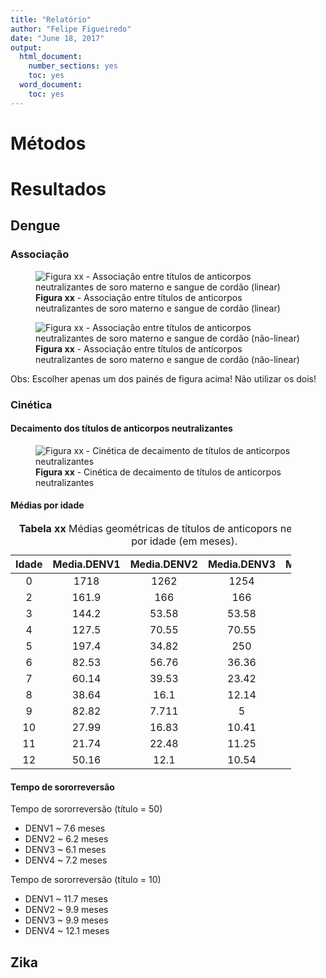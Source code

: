 ```yaml
---
title: "Relatório"
author: "Felipe Figueiredo"
date: "June 18, 2017"
output:
  html_document:
    number_sections: yes
    toc: yes
  word_document:
    toc: yes
---
```


# Métodos

# Resultados

## Dengue

### Associação

![**Figura xx** - Associação entre títulos de anticorpos neutralizantes de soro materno e sangue de cordão (linear)](../figuras/assoc-linear-all.png)

![**Figura xx** - Associação entre títulos de anticorpos neutralizantes de soro materno e sangue de cordão (não-linear)](../figuras/assoc-nlinear-all.png)

Obs: Escolher apenas um dos painés de figura acima! Não utilizar os dois!

### Cinética

#### Decaimento dos títulos de anticorpos neutralizantes

![**Figura xx** - Cinética de decaimento de títulos de anticorpos neutralizantes](../figuras/cinetica-dengue-all.png)

#### Médias por idade

<!-- > pander(cbind(BB1[, .(Media.DENV1 = geomean(Titulo)), by = Idade][order(Idade)], -->
<!-- +       BB2[, .(Media.DENV2 = geomean(Titulo)), by = Idade][order(Idade)], -->
<!-- +       BB3[, .(Media.DENV3 = geomean(Titulo)), by = Idade][order(Idade)], -->
<!-- +       BB4[, .(Media.DENV4 = geomean(Titulo)), by = Idade][order(Idade)])[,c(1:2,4,6,8)]) -->

---------------------------------------------------------------
 Idade   Media.DENV1   Media.DENV2   Media.DENV3   Media.DENV4 
------- ------------- ------------- ------------- -------------
   0        1718          1262          1254          765.7    

   2        161.9          166           166           179     

   3        144.2         53.58         53.58         115.8    

   4        127.5         70.55         70.55         93.71    

   5        197.4         34.82          250          97.67    

   6        82.53         56.76         36.36         87.48    

   7        60.14         39.53         23.42         45.4     

   8        38.64         16.1          12.14         37.8     

   9        82.82         7.711           5           35.21    

  10        27.99         16.83         10.41         16.21    

  11        21.74         22.48         11.25         20.2     

  12        50.16         12.1          10.54         18.79    
---------------------------------------------------------------

Table: **Tabela xx** Médias geométricas de títulos de anticopors neutralizantes, por idade (em meses).

#### Tempo de sororreversão

Tempo de sororreversão (título = 50)

- DENV1 ~ 7.6 meses
- DENV2 ~ 6.2 meses
- DENV3 ~ 6.1 meses
- DENV4 ~ 7.2 meses

Tempo de sororreversão (título = 10)

- DENV1 ~ 11.7 meses
- DENV2 ~ 9.9 meses
- DENV3 ~ 9.9 meses
- DENV4 ~ 12.1 meses


## Zika


